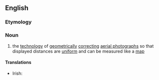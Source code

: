 ==English==
{{wikipedia}}
===Etymology===
{{prefix|ortho|photography}}

===Noun===
{{en-noun|-}}

# {{photography}} the [[technology]] of [[geometrically]] [[correct]]ing [[aerial photographs]] so that displayed distances are [[uniform]] and can be measured like a [[map]]

====Translations====
{{trans-top|the technology of correcting aerial photographs so that they can be measured like a map}}
* Irish: {{t|ga|ortafótagrafaíocht|f}}
{{trans-mid}}
{{trans-bottom}}